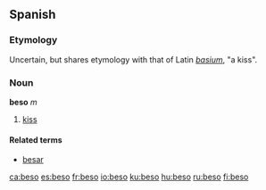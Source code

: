 ==Spanish==
===Etymology===
Uncertain, but shares etymology with that of Latin ''[[basium]]'', "a kiss".

===Noun===
'''beso''' ''m''
# [[kiss]]

====Related terms====
*[[besar]]

[[ca:beso]]
[[es:beso]]
[[fr:beso]]
[[io:beso]]
[[ku:beso]]
[[hu:beso]]
[[ru:beso]]
[[fi:beso]]
